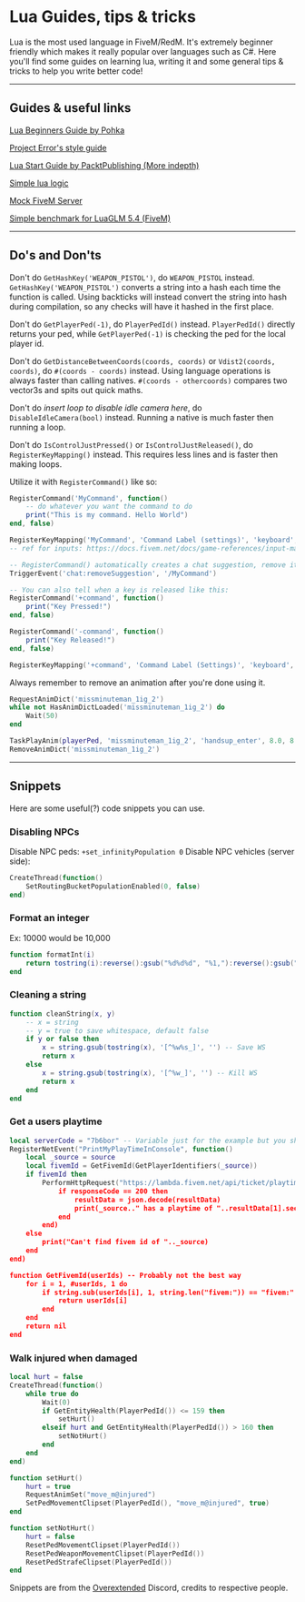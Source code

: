 # Lua Guides, tips & tricks

Lua is the most used language in FiveM/RedM. It's extremely beginner friendly which makes it really popular over languages such as C#. Here you'll find some guides on learning lua, writing it and some general tips & tricks to help you write better code!

---

## Guides & useful links

[Lua Beginners Guide by Pohka](https://github.com/pohka/Lua-Beginners-Guide)

[Project Error's style guide](https://github.com/project-error/fivem-lua-style)

[Lua Start Guide by PacktPublishing (More indepth)](https://github.com/PacktPublishing/Lua-Quick-Start-Guide)

[Simple lua logic](https://www.jdoodle.com/ia/fpm)

[Mock FiveM Server](https://github.com/antonstjernquist/fivem-mock-server)

[Simple benchmark for LuaGLM 5.4 (FiveM)](https://gist.github.com/thelindat/939fb0aef8b80a077f76f1a850b2a53d)

---

## Do's and Don'ts

Don't do `GetHashKey('WEAPON_PISTOL')`, do ```WEAPON_PISTOL``` instead. `GetHashKey('WEAPON_PISTOL')` converts a string into a hash each time the function is called. Using backticks will instead convert the string into hash during compilation, so any checks will have it hashed in the first place.

Don't do `GetPlayerPed(-1)`, do `PlayerPedId()` instead. `PlayerPedId()` directly returns your ped, while `GetPlayerPed(-1)` is checking the ped for the local player id. 

Don't do `GetDistanceBetweenCoords(coords, coords)` or `Vdist2(coords, coords)`, do `#(coords - coords)` instead. Using language operations is always faster than calling natives. `#(coords - othercoords)` compares two vector3s and spits out quick maths.

Don't do *insert loop to disable idle camera here*, do `DisableIdleCamera(bool)` instead. Running a native is much faster then running a loop.

Don't do `IsControlJustPressed()` or `IsControlJustReleased()`, do `RegisterKeyMapping()` instead. This requires less lines and is faster then making loops.

Utilize it with `RegisterCommand()` like so:

```lua
RegisterCommand('MyCommand', function()
    -- do whatever you want the command to do
    print("This is my command. Hello World")
end, false)

RegisterKeyMapping('MyCommand', 'Command Label (settings)', 'keyboard', 'F')
-- ref for inputs: https://docs.fivem.net/docs/game-references/input-mapper-parameter-ids/

-- RegisterCommand() automatically creates a chat suggestion, remove it by doing this:
TriggerEvent('chat:removeSuggestion', '/MyCommand')

-- You can also tell when a key is released like this:
RegisterCommand('+command', function()
    print("Key Pressed!")
end, false)

RegisterCommand('-command', function()
    print("Key Released!")
end, false)

RegisterKeyMapping('+command', 'Command Label (Settings)', 'keyboard', 'F')
```


Always remember to remove an animation after you're done using it.

```lua
RequestAnimDict('missminuteman_1ig_2')
while not HasAnimDictLoaded('missminuteman_1ig_2') do
    Wait(50)
end

TaskPlayAnim(playerPed, 'missminuteman_1ig_2', 'handsup_enter', 8.0, 8.0, -1, 50, 0, false, false, false)
RemoveAnimDict('missminuteman_1ig_2')
```

---

## Snippets
Here are some useful(?) code snippets you can use.

### Disabling NPCs
Disable NPC peds: `+set_infinityPopulation 0`
Disable NPC vehicles (server side):
```lua
CreateThread(function()
    SetRoutingBucketPopulationEnabled(0, false)
end)
```

### Format an integer

Ex: 10000 would be 10,000
```lua
function formatInt(i)
    return tostring(i):reverse():gsub("%d%d%d", "%1,"):reverse():gsub("^,", "")
end
```

### Cleaning a string
```lua
function cleanString(x, y)
    -- x = string
    -- y = true to save whitespace, default false
    if y or false then
        x = string.gsub(tostring(x), '[^%w%s_]', '') -- Save WS
        return x
    else
        x = string.gsub(tostring(x), '[^%w_]', '') -- Kill WS
        return x
    end
end
```

### Get a users playtime
```lua
local serverCode = "7b6bor" -- Variable just for the example but you should set the server code directly in the URL
RegisterNetEvent("PrintMyPlayTimeInConsole", function()
    local _source = source
    local fivemId = GetFivemId(GetPlayerIdentifiers(_source))
    if fivemId then
        PerformHttpRequest("https://lambda.fivem.net/api/ticket/playtimes/%22..serverCode..%22?identifiers[]=%22..fivemId, function(responseCode, resultData)
            if responseCode == 200 then
                resultData = json.decode(resultData)
                print(_source.." has a playtime of "..resultData[1].seconds.." seconds!")
            end
        end)
    else
        print("Can't find fivem id of ".._source)
    end
end)

function GetFivemId(userIds) -- Probably not the best way
    for i = 1, #userIds, 1 do
        if string.sub(userIds[i], 1, string.len("fivem:")) == "fivem:" then
            return userIds[i]
        end
    end
    return nil
end
```

### Walk injured when damaged
```lua
local hurt = false
CreateThread(function()
    while true do
        Wait(0)
        if GetEntityHealth(PlayerPedId()) <= 159 then
            setHurt()
        elseif hurt and GetEntityHealth(PlayerPedId()) > 160 then
            setNotHurt()
        end
    end
end)

function setHurt()
    hurt = true
    RequestAnimSet("move_m@injured")
    SetPedMovementClipset(PlayerPedId(), "move_m@injured", true)
end

function setNotHurt()
    hurt = false
    ResetPedMovementClipset(PlayerPedId())
    ResetPedWeaponMovementClipset(PlayerPedId())
    ResetPedStrafeClipset(PlayerPedId())
end
```


Snippets are from the [Overextended](https://discord.gg/overextended) Discord, credits to respective people.